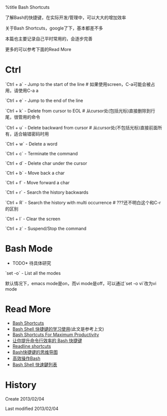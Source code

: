 %title Bash Shortcuts

了解Bash的快捷键，在实际开发/管理中，可以大大的增加效率

关于Bash Shortcuts，google了下，基本都差不多

本篇也主要记录自己平时常用的，会逐步完善

更多的可以参考下面的Read More


= Ctrl =
`Ctrl + a`	-	Jump to the start of the line # 如果使用screen，C-a可能会被占用，请使用C-a a

`Ctrl + e`	-	Jump to the end of the line

`Ctrl + k`	-	Delete from cursor to EOL # 从cursor处(包括光标)直接删除到行尾，很管用的命令

`Ctrl + u`	-	Delete backward from cursor # 从cursor处(不包括光标)直接前面所有，适合输错密码时用

`Ctrl + w`	-	Delete a word


`Ctrl + c`	-	Terminate the command

`Ctrl + d`	-	Delete char under the cursor


`Ctrl + b`	-	Move back a char

`Ctrl + f`	-	Move forward a char


`Ctrl + r`	-	Search the history backwards

`Ctrl + R`	-	Search the history with multi occurrence # ???还不明白这个和C-r的区别


`Ctrl + l`	-	Clear the screen

`Ctrl + z`	-	Suspend/Stop the command


= Bash Mode =
*TODO* 待具体研究

`set -o`	-	List all the modes

默认情况下，emacs mode是on，而vi mode是off，可以通过`set -o vi`改为vi mode

= Read More =
* [[http://www.aboutlinux.info/2005/08/bash-shell-shortcuts.html|Bash Shortcuts]]
* [[http://dbanotes.net/tech-memo/shell_shortcut.html|Bash Shell 快捷键的学习使用]](此文是参考上文)
* [[http://www.skorks.com/2009/09/bash-shortcuts-for-maximum-productivity/|Bash Shortcuts For Maximum Productivity]]
* [[http://linuxtoy.org/archives/bash-shortcuts.html|让你提升命令行效率的 Bash 快捷键]]
* [[http://www.bigsmoke.us/readline/shortcuts|Readline shortcuts]]
* [[http://www.huangwei.me/blog/2010/10/27/bash_shortcuts_mindmap/|Bash快捷键的思维导图]]
* [[http://ahei.info/bash.htm|高效操作Bash]]
* [[http://blog.longwin.com.tw/2006/09/bash_hot_key_2006/|Bash Shell 快速鍵列表]]


= History =
Create 2013/02/04

Last modified 2013/02/04
